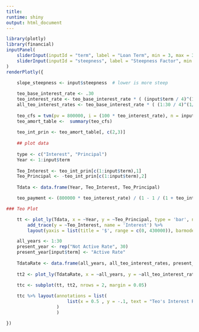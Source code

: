 ```yaml
---
title:
runtime: shiny
output: html_document
---
```


```r
library(plotly)
library(financial)
inputPanel(
    sliderInput(inputId = "term", label = "Loan Term", min = 3, max = 30, value = 4, step = 1, animate = TRUE),
    sliderInput(inputId = "steepness", label = "Steepness Factor", min = 3, max = 30, value = 20, step = 1, animate = TRUE)
)
renderPlotly({
    
    slope_steepness <- input$steepness  # lower is more steep

    teo_base_interest_rate <- .30
    teo_interest_rate <- teo_base_interest_rate * ( (input$term / 4)^(1/slope_steepness) ) 
    all_teo_interest_rates <- teo_base_interest_rate * ( (1:30 / 4)^(1/slope_steepness) )
    
    teo_cfs = tvm(pv = 800000, i = (100 * teo_interest_rate), n = input$term, days = 360, pyr = 1, pmt = NA)
    teo_amort_table <-  summary(teo_cfs) 
    
    teo_int_prin <- teo_amort_table[, c(2,3)]
    
    ## plot data
    
    type <- c("Interest", "Principal")
    Year <- 1:input$term
    
    Teo_Interest <- teo_int_prin[c(1:input$term),1]
    Teo_Principal <- -teo_int_prin[c(1:input$term),2]
    
    Tdata <- data.frame(Year, Teo_Interest, Teo_Principal)

    teo_payment <- (800000 * teo_interest_rate) / (1 - 1 / (1 + teo_interest_rate)^input$term )  

### Teo Plot

    tt <- plot_ly(Tdata, x = ~Year, y = ~Teo_Principal, type = 'bar', name = 'Principal') %>%
        add_trace(y = ~Teo_Interest, name = 'Interest') %>%
        layout(yaxis = list(title = '$', range = c(0, 430000)), barmode = 'stack', title = paste0("Teo's Yearly Payment: $", round(teo_payment, 2)), shapes=list(type='line', color = 'rgb(205, 12, 24)', x0 = 0, x1 = (input$term + .5), y0 = 2.2*300000, y1 = 2.2*300000, color = "red"))  # dont know why I have to multiply by 2.2, but works

    all_years <- 1:30
    present_year <- rep("Not Active Rate", 30)
    present_year[input$term] <- "Active Rate"
    
    TdataRate <- data.frame(all_years, all_teo_interest_rates, present_year)
    
    tt2 <- plot_ly(TdataRate, x = ~all_years, y = ~all_teo_interest_rates, color = ~present_year, marker = list(size = 10))
    
    ttc <- subplot(tt, tt2, nrows = 2, margin = 0.05)

    ttc %>% layout(annotations = list(
                       list(x = 0.5 , y = -.1, text = "Teo's Interest Rate Term Structure (for years 1 to 30)", showarrow = F, xref='paper', yref='paper')
                   )
                   )

})
```
